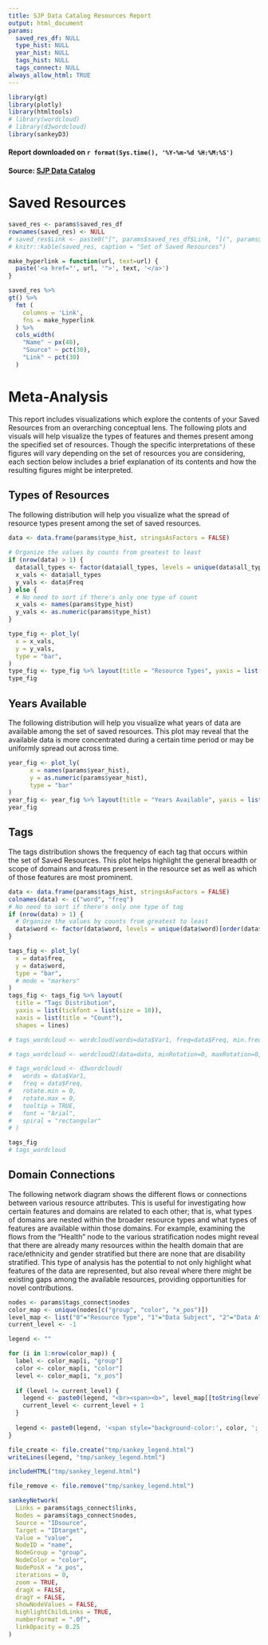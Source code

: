 ```yaml
---
title: SJP Data Catalog Resources Report
output: html_document
params:
  saved_res_df: NULL
  type_hist: NULL
  year_hist: NULL
  tags_hist: NULL
  tags_connect: NULL
always_allow_html: TRUE
---
```


```r
library(gt)
library(plotly)
library(htmltools)
# library(wordcloud)
# library(d3wordcloud)
library(sankeyD3)
```

#### Report downloaded on `r format(Sys.time(), '%Y-%m-%d %H:%M:%S')`
#### Source: [SJP Data Catalog](http://sjp-vm.mitre.org/data/sjp-data-catalog/){target="_blank"}

# Saved Resources

```r
saved_res <- params$saved_res_df
rownames(saved_res) <- NULL
# saved_res$Link <- paste0("[", params$saved_res_df$Link, "](", params$saved_res_df$Link, ")")
# knitr::kable(saved_res, caption = "Set of Saved Resources")

make_hyperlink = function(url, text=url) {
  paste('<a href="', url, '">', text, '</a>')
}

saved_res %>%
gt() %>%
  fmt (
    columns = 'Link',
    fns = make_hyperlink
  ) %>%
  cols_width(
    "Name" ~ px(40),
    "Source" ~ pct(30),
    "Link" ~ pct(30)
  )
```


# Meta-Analysis

This report includes visualizations which explore the contents of your Saved Resources from an overarching conceptual lens. The following plots and visuals will help visualize the types of features and themes present among the specified set of resources. Though the specific interpretations of these figures will vary depending on the set of resources you are considering, each section below includes a brief explanation of its contents and how the resulting figures might be interpreted.

## Types of Resources

The following distribution will help you visualize what the spread of resource types present among the set of saved resources. 

```r
data <- data.frame(params$type_hist, stringsAsFactors = FALSE)
    
# Organize the values by counts from greatest to least
if (nrow(data) > 1) {
  data$all_types <- factor(data$all_types, levels = unique(data$all_types)[order(data$Freq, decreasing = TRUE)])
  x_vals <- data$all_types
  y_vals <- data$Freq
} else {
  # No need to sort if there's only one type of count
  x_vals <- names(params$type_hist)
  y_vals <- as.numeric(params$type_hist)
}

type_fig <- plot_ly(
  x = x_vals,
  y = y_vals,
  type = "bar",
)
type_fig <- type_fig %>% layout(title = "Resource Types", yaxis = list(title = "Count"))
type_fig
```

## Years Available

The following distribution will help you visualize what years of data are available among the set of saved resources. This plot may reveal that the available data is more concentrated during a certain time period or may be uniformly spread out across time.

```r
year_fig <- plot_ly(
      x = names(params$year_hist),
      y = as.numeric(params$year_hist),
      type = "bar"
)
year_fig <- year_fig %>% layout(title = "Years Available", yaxis = list(title = "Count"))
year_fig
```

## Tags

The tags distribution shows the frequency of each tag that occurs within the set of Saved Resources. This plot helps highlight the general breadth or scope of domains and features present in the resource set as well as which of those features are most prominent. 

```r
data <- data.frame(params$tags_hist, stringsAsFactors = FALSE)
colnames(data) <- c("word", "freq")
# No need to sort if there's only one type of tag
if (nrow(data) > 1) {
  # Organize the values by counts from greatest to least
  data$word <- factor(data$word, levels = unique(data$word)[order(data$freq, decreasing = FALSE)])
}

tags_fig <- plot_ly(
  x = data$freq,
  y = data$word,
  type = "bar",
  # mode = "markers"
)
tags_fig <- tags_fig %>% layout(
  title = "Tags Distribution",
  yaxis = list(tickfont = list(size = 10)),
  xaxis = list(title = "Count"),
  shapes = lines)

# tags_wordcloud <- wordcloud(words=data$Var1, freq=data$Freq, min.freq = 1, max.words=200, random.order=FALSE, rot.per=0.35, colors=brewer.pal(8, "Dark2"))

# tags_wordcloud <- wordcloud2(data=data, minRotation=0, maxRotation=0, color="random-dark")

# tags_wordcloud <- d3wordcloud(
#   words = data$Var1, 
#   freq = data$Freq, 
#   rotate.min = 0,           
#   rotate.max = 0,
#   tooltip = TRUE,
#   font = "Arial",
#   spiral = "rectangular"
# )

tags_fig
# tags_wordcloud
```

## Domain Connections

The following network diagram shows the different flows or connections between various resource attributes. This is useful for investigating how certain features and domains are related to each other; that is, what types of domains are nested within the broader resource types and what types of features are available within those domains. For example, examining the flows from the "Health" node to the various stratification nodes might reveal that there are already many resources within the health domain that are race/ethnicity and gender stratified but there are none that are disability stratified. This type of analysis has the potential to not only highlight what features of the data are represented, but also reveal where there might be existing gaps among the available resources, providing opportunities for novel contributions.

```r
nodes <- params$tags_connect$nodes
color_map <- unique(nodes[c("group", "color", "x_pos")])
level_map <- list("0"="Resource Type", "1"="Data Subject", "2"="Data Attribute")
current_level <- -1

legend <- ""

for (i in 1:nrow(color_map)) {
  label <- color_map[i, "group"]
  color <- color_map[i, "color"]
  level <- color_map[i, "x_pos"]
  
  if (level != current_level) {
    legend <- paste0(legend, "<br><span><b>", level_map[[toString(level)]], ":&nbsp;</b></span>")
    current_level <- current_level + 1
  }
  
  legend <- paste0(legend, '<span style="background-color:', color, '; border:1px solid black; height:11px; width:11px; display:inline-block"></span><span>&nbsp;', label, '&emsp;<span>')
}

file_create <- file.create("tmp/sankey_legend.html")
writeLines(legend, "tmp/sankey_legend.html")
```
```r
includeHTML("tmp/sankey_legend.html")
```
```r
file_remove <- file.remove("tmp/sankey_legend.html")
```

```r
sankeyNetwork(
  Links = params$tags_connect$links,
  Nodes = params$tags_connect$nodes,
  Source = "IDsource",
  Target = "IDtarget",
  Value = "value",
  NodeID = "name",
  NodeGroup = "group",
  NodeColor = "color",
  NodePosX = "x_pos",
  iterations = 0,
  zoom = TRUE,
  dragX = FALSE,
  dragY = FALSE,
  showNodeValues = FALSE,
  highlightChildLinks = TRUE,
  numberFormat = ".0f",
  linkOpacity = 0.25
)
```